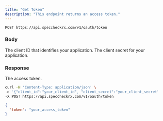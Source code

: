 ```yaml
---
title: "Get Token"
description: "This endpoint returns an access token."
---
```


```
POST https://api.speccheckrx.com/v1/oauth/token
```

### Body

<ParamField body="client_id" type="string">
  The client ID that identifies your application.
</ParamField>

<ParamField body="client_secret" type="string">
  The client secret for your application.
</ParamField>

### Response

<ResponseField name="token" type="string">
  The access token.
</ResponseField>

<RequestExample>

```bash Example Request
curl -H 'Content-Type: application/json' \
-d '{"client_id":"your_client_id", "client_secret":"your_client_secret"}' \
-X POST https://api.speccheckrx.com/v1/oauth/token
```

</RequestExample>

<ResponseExample>

```json Response
{
  "token": "your_access_token"
}
```

</ResponseExample>
